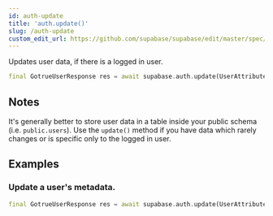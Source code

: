 ```yaml
---
id: auth-update
title: 'auth.update()'
slug: /auth-update
custom_edit_url: https://github.com/supabase/supabase/edit/master/spec/supabase_dart_v1_legacy.yml
---
```



Updates user data, if there is a logged in user.

```dart
final GotrueUserResponse res = await supabase.auth.update(UserAttributes(data: {'hello': 'world'}));
```

## Notes

It's generally better to store user data in a table inside your public schema (i.e. `public.users`).
Use the `update()` method if you have data which rarely changes or is specific only to the logged in user.

## Examples

### Update a user's metadata.

```dart
final GotrueUserResponse res = await supabase.auth.update(UserAttributes(data: {'hello': 'world'}));
```
